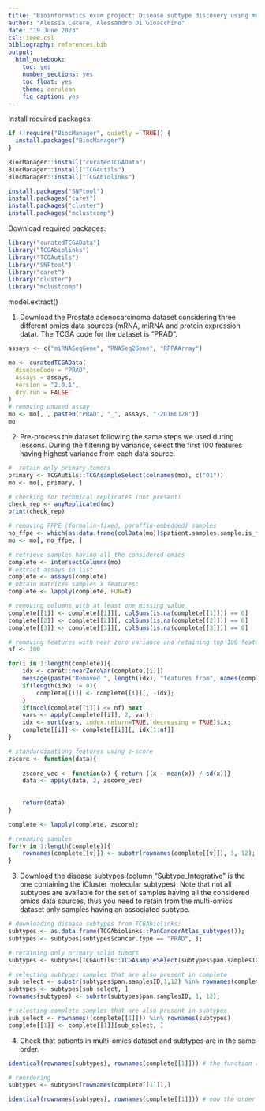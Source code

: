 ```yaml
---
title: "Bioinformatics exam project: Disease subtype discovery using multi-omics data integration"
author: "Alessia Cecere, Alessandro Di Gioacchino"
date: "19 June 2023"
csl: ieee.csl
bibliography: references.bib
output:
  html_notebook:
    toc: yes
    number_sections: yes
    toc_float: yes
    theme: cerulean
    fig_caption: yes
---
```


Install required packages:

```r
if (!require("BiocManager", quietly = TRUE)) {
  install.packages("BiocManager")
}

BiocManager::install("curatedTCGAData")
BiocManager::install("TCGAutils")
BiocManager::install("TCGAbiolinks")

install.packages("SNFtool")
install.packages("caret")
install.packages("cluster")
install.packages("mclustcomp")
```

Download required packages:

```r
library("curatedTCGAData")
library("TCGAbiolinks")
library("TCGAutils")
library("SNFtool")
library("caret")
library("cluster")
library("mclustcomp")
```
model.extract()

1. Download the Prostate adenocarcinoma dataset considering three different omics data sources (mRNA,
miRNA and protein expression data). The TCGA code for the dataset is “PRAD”.

```r
assays <- c("miRNASeqGene", "RNASeq2Gene", "RPPAArray")

mo <- curatedTCGAData(
  diseaseCode = "PRAD",
  assays = assays,
  version = "2.0.1",
  dry.run = FALSE
)
# removing unused assay
mo <- mo[, , paste0("PRAD", "_", assays, "-20160128")]
mo
```

2. Pre-process the dataset following the same steps we used during lessons. During the filtering by variance,
select the first 100 features having highest variance from each data source.

```r
#  retain only primary tumors
primary <- TCGAutils::TCGAsampleSelect(colnames(mo), c("01"))
mo <- mo[, primary, ]

# checking for technical replicates (not present)
check_rep <- anyReplicated(mo)
print(check_rep)

# removing FFPE (formalin-fixed, paraffin-embedded) samples
no_ffpe <- which(as.data.frame(colData(mo))$patient.samples.sample.is_ffpe == "no")
mo <- mo[, no_ffpe, ]

# retrieve samples having all the considered omics
complete <- intersectColumns(mo)
# extract assays in list
complete <- assays(complete)
# obtain matrices samples x features:
complete <- lapply(complete, FUN=t)

# removing columns with at least one missing value
complete[[1]] <- complete[[1]][, colSums(is.na(complete[[1]])) == 0]
complete[[2]] <- complete[[2]][, colSums(is.na(complete[[2]])) == 0]
complete[[3]] <- complete[[3]][, colSums(is.na(complete[[3]])) == 0]

# removing features with near zero variance and retaining top 100 features having higher variance
nf <- 100

for(i in 1:length(complete)){
    idx <- caret::nearZeroVar(complete[[i]])
    message(paste("Removed ", length(idx), "features from", names(complete)[i]))
    if(length(idx) != 0){
        complete[[i]] <- complete[[i]][, -idx];
    }
    if(ncol(complete[[i]]) <= nf) next
    vars <- apply(complete[[i]], 2, var);
    idx <- sort(vars, index.return=TRUE, decreasing = TRUE)$ix;
    complete[[i]] <- complete[[i]][, idx[1:nf]]
}

# standardizationg features using z-score
zscore <- function(data){
    
    zscore_vec <- function(x) { return ((x - mean(x)) / sd(x))}
    data <- apply(data, 2, zscore_vec)
    
    
    return(data)
}

complete <- lapply(complete, zscore);

# renaming samples
for(v in 1:length(complete)){
    rownames(complete[[v]]) <- substr(rownames(complete[[v]]), 1, 12);
}
```

3. Download the disease subtypes (column “Subtype_Integrative” is the one containing the iCluster
molecular subtypes). Note that not all subtypes are available for the set of samples having all the
considered omics data sources, thus you need to retain from the multi-omics dataset only samples
having an associated subtype.


```r
# downloading disease subtypes from TCGAbiolinks:
subtypes <- as.data.frame(TCGAbiolinks::PanCancerAtlas_subtypes());
subtypes <- subtypes[subtypes$cancer.type == "PRAD", ];

# retaining only primary solid tumors
subtypes <- subtypes[TCGAutils::TCGAsampleSelect(subtypes$pan.samplesID, "01"), ];

# selecting subtypes samples that are also present in complete
sub_select <- substr(subtypes$pan.samplesID,1,12) %in% rownames(complete[[1]]);
subtypes <- subtypes[sub_select, ]
rownames(subtypes) <- substr(subtypes$pan.samplesID, 1, 12);

# selecting complete samples that are also present in subtypes
sub_select <- rownames((complete[[1]])) %in% rownames(subtypes)
complete[[1]] <- complete[[1]][sub_select, ]
```

4. Check that patients in multi-omics dataset and subtypes are in the same order.

```r
identical(rownames(subtypes), rownames(complete[[1]])) # the function returns FALSE, so they are not in the same order

# reordering
subtypes <- subtypes[rownames(complete[[1]]),]

identical(rownames(subtypes), rownames(complete[[1]])) # now the order is the same
```